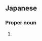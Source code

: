 ==Japanese==
{{ja-kanjitab|さだ|もと}}

===Proper noun===
{{ja-pos|proper|さだもと}}

# {{surname|lang=ja|sort=さだもと}}